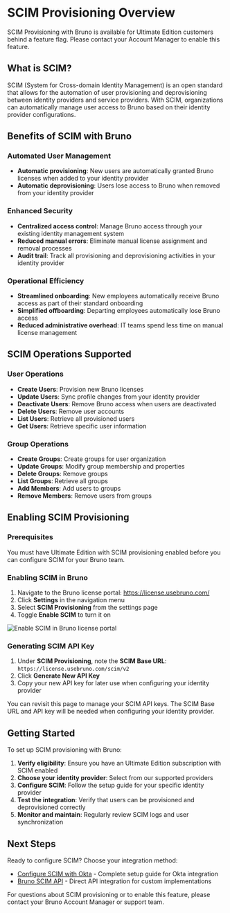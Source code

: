 
# SCIM Provisioning Overview <PremiumBadge />

<Callout type="info">
SCIM Provisioning with Bruno is available for Ultimate Edition customers behind a feature flag. Please contact your Account Manager to enable this feature.
</Callout>

## What is SCIM?

SCIM (System for Cross-domain Identity Management) is an open standard that allows for the automation of user provisioning and deprovisioning between identity providers and service providers. With SCIM, organizations can automatically manage user access to Bruno based on their identity provider configurations.

## Benefits of SCIM with Bruno

### Automated User Management
- **Automatic provisioning**: New users are automatically granted Bruno licenses when added to your identity provider
- **Automatic deprovisioning**: Users lose access to Bruno when removed from your identity provider

### Enhanced Security
- **Centralized access control**: Manage Bruno access through your existing identity management system
- **Reduced manual errors**: Eliminate manual license assignment and removal processes
- **Audit trail**: Track all provisioning and deprovisioning activities in your identity provider

### Operational Efficiency
- **Streamlined onboarding**: New employees automatically receive Bruno access as part of their standard onboarding
- **Simplified offboarding**: Departing employees automatically lose Bruno access
- **Reduced administrative overhead**: IT teams spend less time on manual license management


## SCIM Operations Supported

### User Operations
- **Create Users**: Provision new Bruno licenses
- **Update Users**: Sync profile changes from your identity provider
- **Deactivate Users**: Remove Bruno access when users are deactivated
- **Delete Users**: Remove user accounts
- **List Users**: Retrieve all provisioned users
- **Get Users**: Retrieve specific user information

### Group Operations
- **Create Groups**: Create groups for user organization
- **Update Groups**: Modify group membership and properties
- **Delete Groups**: Remove groups
- **List Groups**: Retrieve all groups
- **Add Members**: Add users to groups
- **Remove Members**: Remove users from groups

## Enabling SCIM Provisioning

### Prerequisites

You must have Ultimate Edition with SCIM provisioning enabled before you can configure SCIM for your Bruno team.

### Enabling SCIM in Bruno

1. Navigate to the Bruno license portal: https://license.usebruno.com/
2. Click **Settings** in the navigation menu
3. Select **SCIM Provisioning** from the settings page
4. Toggle **Enable SCIM** to turn it on

<Image src="/screenshots/sso-scim-management/bruno-scim/scim-settings-1.webp" alt="Enable SCIM in Bruno license portal" width={800} height={600} className="rounded mt-4" />

### Generating SCIM API Key

1. Under **SCIM Provisioning**, note the **SCIM Base URL**: `https://license.usebruno.com/scim/v2`
2. Click **Generate New API Key**
3. Copy your new API key for later use when configuring your identity provider

You can revisit this page to manage your SCIM API keys. The SCIM Base URL and API key will be needed when configuring your identity provider.

## Getting Started

To set up SCIM provisioning with Bruno:

1. **Verify eligibility**: Ensure you have an Ultimate Edition subscription with SCIM enabled
2. **Choose your identity provider**: Select from our supported providers
3. **Configure SCIM**: Follow the setup guide for your specific identity provider
4. **Test the integration**: Verify that users can be provisioned and deprovisioned correctly
5. **Monitor and maintain**: Regularly review SCIM logs and user synchronization

## Next Steps

Ready to configure SCIM? Choose your integration method:

- [Configure SCIM with Okta](./configure-scim-with-okta) - Complete setup guide for Okta integration
- [Bruno SCIM API](./bruno-scim-api) - Direct API integration for custom implementations

For questions about SCIM provisioning or to enable this feature, please contact your Bruno Account Manager or support team.
